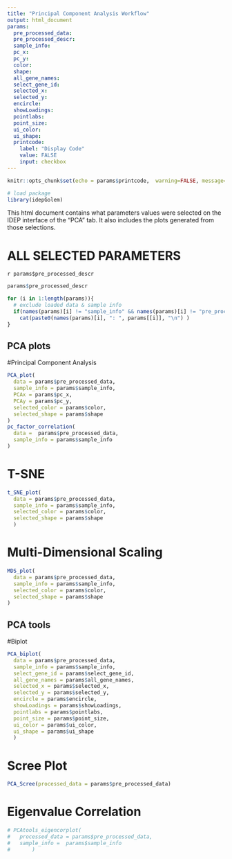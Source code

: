 ```yaml
---
title: "Principal Component Analysis Workflow"
output: html_document
params:
  pre_processed_data:
  pre_processed_descr:
  sample_info:
  pc_x:
  pc_y:
  color:
  shape:
  all_gene_names:
  select_gene_id:
  selected_x:
  selected_y:
  encircle:
  showLoadings:
  pointlabs:
  point_size:
  ui_color:
  ui_shape:
  printcode:
    label: "Display Code"
    value: FALSE
    input: checkbox
---
```


```r
knitr::opts_chunk$set(echo = params$printcode,  warning=FALSE, message=FALSE)
```


```r
# load package
library(idepGolem)
```

<!-- This document cannot be knit directly from R studio -->

This html document contains what parameters values were selected on the IDEP interface of the "PCA" tab. It also includes the plots generated from those selections.

# ALL SELECTED PARAMETERS
`r params$pre_processed_descr`


```r
params$pre_processed_descr
```

```r
for (i in 1:length(params)){
  # exclude loaded data & sample info
  if(names(params)[i] != "sample_info" && names(params)[i] != "pre_processed_data" && names(params)[i] != "all_gene_names")
    cat(paste0(names(params)[i], ": ", params[[i]], "\n") )
}
```


## PCA plots

#Principal Component Analysis
```r
PCA_plot(
  data = params$pre_processed_data,
  sample_info = params$sample_info,
  PCAx = params$pc_x,
  PCAy = params$pc_y,
  selected_color = params$color,
  selected_shape = params$shape
)
pc_factor_correlation(
  data =  params$pre_processed_data,
  sample_info = params$sample_info
)
```

# T-SNE
```r
t_SNE_plot(
  data = params$pre_processed_data,
  sample_info = params$sample_info,
  selected_color = params$color,
  selected_shape = params$shape
  )
```

# Multi-Dimensional Scaling
```r
MDS_plot(
  data = params$pre_processed_data,
  sample_info = params$sample_info,
  selected_color = params$color,
  selected_shape = params$shape
)
```


## PCA tools

#Biplot
```r
PCA_biplot(
  data = params$pre_processed_data,
  sample_info = params$sample_info,
  select_gene_id = params$select_gene_id,
  all_gene_names = params$all_gene_names,
  selected_x = params$selected_x,
  selected_y = params$selected_y,
  encircle = params$encircle,
  showLoadings = params$showLoadings,
  pointlabs = params$pointlabs,
  point_size = params$point_size,
  ui_color = params$ui_color,
  ui_shape = params$ui_shape
  )
```

# Scree Plot
```r
PCA_Scree(processed_data = params$pre_processed_data)
```

# Eigenvalue Correlation
```r
# PCAtools_eigencorplot(
#   processed_data = params$pre_processed_data,
#   sample_info =  params$sample_info
#       )
```

